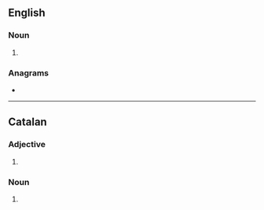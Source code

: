 ==English==

===Noun===
{{head|en|noun plural form}}

# {{plural of|coral|lang=en}}

===Anagrams===
* {{anagrams|en|Carlos|carols|claros}}

----

==Catalan==

===Adjective===
{{head|ca|adjective form}}

# {{plural of|coral|lang=ca}}

===Noun===
{{head|ca|noun form}}

# {{plural of|coral|lang=ca}}